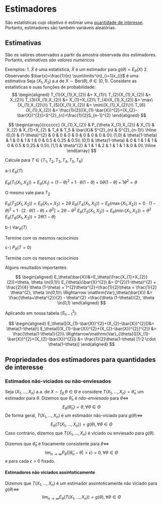 
# Estimadores

São estatísticas cujo objetivo é estimar uma [quantidade de interesse](quantidade-de-interesse.qmd).
Portanto, estimadores são também variáveis aleatórias.

## Estimativas
São os valores observados a partir da amostra observada dos estimadores. Portanto, *estimativas são valores numéricos*

Exemplos:
1. $\bar{X}$ é uma estatística, $\bar{X}$ é um estimador para $g(\theta)=E_\theta(X)$
2. Observando $\bar{x}=\frac{1}{n} \sum\limits^{n}_{i=1}x_{i}$ é uma estimativa
Seja $(X_{1},X_{2})$ a.a de $X\sim \text{Ber}(\theta), \theta \in (0,1)$. Considere as estatísticas e suas funções de probabilidade:
$$
\begin{aligned}
T_{1}(X_{1},X_{2}) &= X_{1}\\
T_{2}(X_{1},X_{2}) &= X_{2}\\
T_{3}(X_{1},X_{2}) &= X_{1}+X_{2}\\
T_{4}(X_{1},X_{2}) &= \max\{X_{1},X_{2}\}\\
T_{5}(X_{1},X_{2}) &= \min\{X_{1},X_{2}\}\\
T_{6}(X_{1},X_{2}) &= \frac{1}{2}[(X_{1}-\bar{X})^{2}+(X_{2}-\bar{X})^{2}]=S^{2}_{n}=\frac{1}{2}S_{n-1}^{2}
\end{aligned}
$$

$$
\begin{array}{cccccc}
(X_{1},X_{2}) & P_{\theta X_{1},X_{2}} & X_{1} & X_{2} & X_{1}+X_{2} & T_4 & T_5 & \bar{X}& S^{2}_{n} & S^{2}_{n-1}\\
\hline
(0,0) & (1-\theta)^{2} & 0 & 0 & 0 & 0 & 0 & 0 & 0 & 0\\
(1,0) & \theta(1-\theta) & 1 & 0 & 1 & 1 & 0 & 0.5 & 0.25 & 0.5\\
(0,1) & \theta(1-\theta) & 0 & 1 & 1 & 1 & 0 & 0.5 & 0.25 & 0.5\\
(1,1) & \theta^{2} & 1 & 1 & 2 & 1 & 1 & 1 & 0 & 0\\
\hline
\end{array}
$$

Calcule para $T \in \{T_{1},T_{2},T_{3},T_{4},T_{5},T_{6} \}$

a-) $E_\theta(T)$

$E_\theta(T_{1}(X_{1},X_{2}))=E_\theta(X_{1})= (1-\theta)^{2}+1 \cdot\theta(1-\theta)+0 \theta(1-\theta)+1
\theta^{2}= \theta$

O mesmo vale para $T_2$

$E_\theta(T_{3}(X_{1},X_{2}))=E_\theta(X_{1}+X_{2})=2 \theta$
$E_\theta(T_{4}(X_{1},X_{2}))=E_\theta(\max\{X_{1},X_{2}\})=0 \cdot (1-\theta)^{2}+ 1\cdot[2\cdot \theta(1-\theta)+
\theta^{2}] = 2\theta-\theta^{2}$
$E_{\theta}(T_{5}(X_{1},X_{2}))=E_\theta(\min\{X_{1},X_{2} \})=\theta^{2}$
$E_\theta(T_{6}(X_{1},X_{2}))=2 \theta(1-\theta)$

b-) $\mathrm{Var}_{\theta}(T)$

Termine com os mesmos raciocínios

c-) $P_\theta(T=0)$

Termine com os mesmos raciocínios

Alguns resultados importantes:

$$
\begin{aligned}
E_\theta(\bar{X})&=E_\theta(\frac{X_{1}+X_{2}}{2})=\theta, \theta \in(0,1)\\
E_{\theta}(\bar{X}^{2}) &= 0^{2}(1-\theta)^{2} + \frac{2}{4}  \theta (1-\theta) + 1^{2}\theta^{2}=\frac{1}{2}\theta +
\frac{1}{2} \theta^{2}, \theta \in(0,1)\\
\Rightarrow \mathrm{Var}_\theta(\bar{X}) &= \frac{\theta+\theta^{2}}{2} - \theta^{2} =\frac{\theta (1-\theta)}{2}, 
\theta \in(0,1)
\end{aligned}
$$

Aplicando em nossa tabela ($S_{n-1}^{2}$):

$$
\begin{aligned}
E_\theta([(X_{1}-\bar{X})^{2}+(X_{2}-\bar{X})^{2}])&= \theta(1-\theta)\\
E_\theta([(X_{1}-\bar{X})^{2}+(X_{2}-\bar{X})^{2}]^{2}) &= \frac{\theta(1-\theta)}{2}\\
\Rightarrow\mathrm{Var}_{\theta}([(X_{1}-\bar{X})^{2}+(X_{2}-\bar{X})^{2}]) &= \frac{1}{2}\theta(1-\theta)
[1-2 \cdot \theta(1-\theta)]
\end{aligned}
$$

## Propriedades dos estimadores para quantidades de interesse

### Estimados não-viciados ou não-enviesados {#sec-est-naovies}

Seja $(X_{1},\dots,X_{n})$ a.a. de $X\sim f_{\theta,}\theta \in \Theta$ e considere $T(X_{1},\dots,X_{n})=\hat{\theta}_n$
um estimador para $\theta$.
Dizemos que $\hat{\theta}_n$ é *não-enviesado* para $\theta \Leftrightarrow$
$$
E_\theta(\hat \theta_{n}) = \theta, \forall \theta \in \Theta
$$
De forma geral, $T(X_{1},\dots,X_{n})$ é um estimador não-viciado para $g(\theta) \Leftrightarrow$
$$
E_\theta(T(X_{1},\dots,X_{n}))=g(\theta), \forall \theta \in \Theta
$$
Caso contrário, dizemos que $T(X_{1},\dots,X_{n})$ é viciado ou enviesado para $g(\theta)$.

Dizemos que $\hat\theta_{n}$ é fracamente consistente para $\theta \Leftrightarrow$
$$
\lim_{n\to \infty}{P_\theta(|\hat \theta_{n}- \theta| > \epsilon)=0, \forall \theta \in \Theta}
$$
e para cada $\epsilon>0$ fixado.

#### Estimadores não viciados assintoticamente {#sec-est-naovies-assin}
Dizemos que $T(X_{1},\dots,X_{n})$ é um estimador assintoticamente não viciado para $g(\theta) \Leftrightarrow$ 
$$
\lim_{n\to \infty}{E_\theta(T(X_{1},\dots,X_{n}))} = g(\theta), \forall \theta \in \Theta
$$
